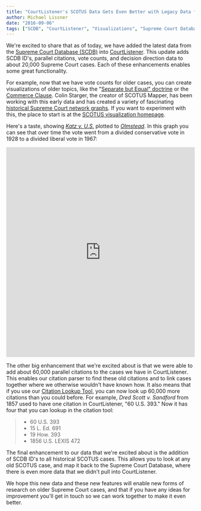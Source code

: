 ```yaml
---
title: "CourtListener's SCOTUS Data Gets Even Better with Legacy Data from the Supreme Court Database"
author: Michael Lissner
date: "2016-09-06"
tags: ["SCDB", "CourtListener", "Visualizations", "Supreme Court Database"]
---
```



We're excited to share that as of today, we have added the latest data from the [Supreme Court Database (SCDB)][scdb] into [CourtListener][cl]. This update adds SCDB ID's, parallel citations, vote counts, and decision direction data to about 20,000 Supreme Court cases. Each of these enhancements enables some great functionality.

For example, now that we have vote counts for older cases, you can create visualizations of older topics, like the "[Separate but Equal" doctrine][sbe] or the [Commerce Clause][cc]. Colin Starger, the creator of SCOTUS Mapper, has been working with this early data and has created a variety of fascinating [historical Supreme Court network graphs][hscotus]. If you want to experiment with this, the place to start is at the [SCOTUS visualization homepage][scotusviz]. 

Here's a taste, showing *[Katz v. U.S.][k]* plotted to *[Olmstead][o]*. In this graph you can see that over time the vote went from a divided conservative vote in 1928 to a divided liberal vote in 1967:

<iframe height="560" width="100%" src="https://www.courtlistener.com/visualizations/scotus-mapper/962/embed/?dos=2&type=spaeth&xaxis=time" frameborder="0" allowfullscreen></iframe>

The other big enhancement that we're excited about is that we were able to add about 60,000 parallel citations to the cases we have in CourtListener. This enables our citation parser to find these old citations and to link cases together where we otherwise wouldn't have known how. It also means that if you use our [Citation Lookup Tool][c], you can now look up 60,000 more citations than you could before. For example, *Dred Scott v. Sandford* from 1857 used to have one citation in CourtListener, "60 U.S. 393." Now it has four that you can lookup in the citation tool:

> - 60 U.S. 393
> - 15 L. Ed. 691
> - 19 How. 393
> - 1856 U.S. LEXIS 472

The final enhancement to our data that we're excited about is the addition of SCDB ID's to all historical SCOTUS cases. This allows you to look at any old SCOTUS case, and map it back to the Supreme Court Database, where there is even more data that we didn't pull into CourtListener.

We hope this new data and these new features will enable new forms of research on older Supreme Court cases, and that if you have any ideas for improvement you'll get in touch so we can work together to make it even better. 
   
[c]: https://www.courtlistener.com/c/
[sbe]: https://www.courtlistener.com/visualizations/scotus-mapper/968/plessy-1896-to-brown-1954/?dos=3&type=dos&xaxis=time
[cc]: https://www.courtlistener.com/visualizations/scotus-mapper/958/swift-1905-to-schechter-poultry-1935/?dos=2&type=dos&xaxis=time
[hscotus]: http://home.ubalt.edu/id86mp66/scotusmapper/Historical_SCOTUS.html
[o]: https://www.courtlistener.com/opinion/101320/olmstead-v-united-states/
[k]: https://www.courtlistener.com/opinion/107564/katz-v-united-states/
[scdb]: http://scdb.wustl.edu/
[cl]: https://www.courtlistener.com/
[scotusviz]: https://www.courtlistener.com/visualizations/scotus-mapper/
